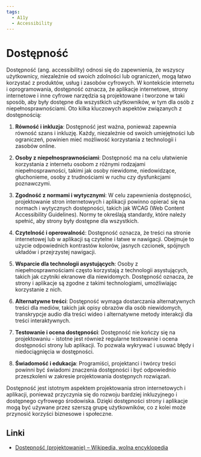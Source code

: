 ```yaml
---
tags:
  - A11y
  - Accessibility
---
```


# Dostępność

Dostępność (ang. accessibility) odnosi się do zapewnienia, że wszyscy użytkownicy, niezależnie od swoich zdolności lub ograniczeń, mogą łatwo korzystać z produktów, usług i zasobów cyfrowych. W kontekście internetu i oprogramowania, dostępność oznacza, że aplikacje internetowe, strony internetowe i inne cyfrowe narzędzia są projektowane i tworzone w taki sposób, aby były dostępne dla wszystkich użytkowników, w tym dla osób z niepełnosprawnościami. Oto kilka kluczowych aspektów związanych z dostępnością:

1. **Równość i inkluzja**: Dostępność jest ważna, ponieważ zapewnia równość szans i inkluzję. Każdy, niezależnie od swoich umiejętności lub ograniczeń, powinien mieć możliwość korzystania z technologii i zasobów online.

2. **Osoby z niepełnosprawnościami**: Dostępność ma na celu ułatwienie korzystania z internetu osobom z różnymi rodzajami niepełnosprawności, takimi jak osoby niewidome, niedowidzące, głuchonieme, osoby z trudnościami w ruchu czy dysfunkcjami poznawczymi.

3. **Zgodność z normami i wytycznymi**: W celu zapewnienia dostępności, projektowanie stron internetowych i aplikacji powinno opierać się na normach i wytycznych dostępności, takich jak WCAG (Web Content Accessibility Guidelines). Normy te określają standardy, które należy spełnić, aby strony były dostępne dla wszystkich.

4. **Czytelność i operowalność**: Dostępność oznacza, że treści na stronie internetowej lub w aplikacji są czytelne i łatwe w nawigacji. Obejmuje to użycie odpowiednich kontrastów kolorów, jasnych czcionek, spójnych układów i przejrzystej nawigacji.

5. **Wsparcie dla technologii asystujących**: Osoby z niepełnosprawnościami często korzystają z technologii asystujących, takich jak czytniki ekranowe dla niewidomych. Dostępność oznacza, że strony i aplikacje są zgodne z takimi technologiami, umożliwiając korzystanie z nich.

6. **Alternatywne treści**: Dostępność wymaga dostarczania alternatywnych treści dla mediów, takich jak opisy obrazów dla osób niewidomych, transkrypcje audio dla treści wideo i alternatywne metody interakcji dla treści interaktywnych.

7. **Testowanie i ocena dostępności**: Dostępność nie kończy się na projektowaniu - istotne jest również regularne testowanie i ocena dostępności strony lub aplikacji. To pozwala wykrywać i usuwać błędy i niedociągnięcia w dostępności.

8. **Świadomość i edukacja**: Programiści, projektanci i twórcy treści powinni być świadomi znaczenia dostępności i być odpowiednio przeszkoleni w zakresie projektowania dostępnych rozwiązań.

Dostępność jest istotnym aspektem projektowania stron internetowych i aplikacji, ponieważ przyczynia się do rozwoju bardziej inkluzyjnego i dostępnego cyfrowego środowiska. Dzięki dostępności strony i aplikacje mogą być używane przez szerszą grupę użytkowników, co z kolei może przynosić korzyści biznesowe i społeczne.

## Linki

- [Dostępność (projektowanie) – Wikipedia, wolna encyklopedia](<https://pl.wikipedia.org/wiki/Dost%C4%99pno%C5%9B%C4%87_(projektowanie)>)
